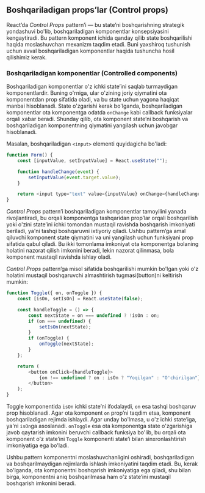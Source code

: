## Boshqariladigan props’lar (Control props)

React’da *Control Props* pattern’i — bu state’ni boshqarishning strategik yondashuvi bo'lib, boshqariladigan komponentlar konsepsiyasini kengaytiradi. Bu pattern komponent ichida qanday qilib state boshqarilishi haqida moslashuvchan mexanizm taqdim etadi. Buni yaxshiroq tushunish uchun avval boshqariladigan komponentlar haqida tushuncha hosil qilishimiz kerak.


### Boshqariladigan komponentlar (Controlled components)
Boshqariladigan komponentlar o'z ichki state’ini saqlab turmaydigan komponentlardir. Buning o'rniga, ular o'zining joriy qiymatini ota komponentdan prop sifatida oladi, va bu state uchun yagona haqiqat manbai hisoblanadi. State o'zgarishi kerak bo'lganda, boshqariladigan komponentlar ota komponentga odatda `onChange` kabi callback funksiyalar orqali xabar beradi. Shunday qilib, ota komponent state’ni boshqarish va boshqariladigan komponentning qiymatini yangilash uchun javobgar hisoblanadi.

Masalan, boshqariladigan `<input>` elementi quyidagicha bo'ladi:
``` js copy
function Form() {
    const [inputValue, setInputValue] = React.useState("");

    function handleChange(event) {
        setInputValue(event.target.value);
    }

    return <input type="text" value={inputValue} onChange={handleChange} />;
}
```

*Control Props* pattern’i boshqariladigan komponentlar tamoyilini yanada rivojlantiradi, bu orqali komponentga tashqaridan prop’lar orqali boshqarilish yoki o'zini state’ini ichki tomondan mustaqil ravishda boshqarish imkoniyati beriladi, ya'ni tashqi boshqaruvni ixtiyoriy qiladi. Ushbu pattern’ga amal qiluvchi komponent state qiymatini va uni yangilash uchun funksiyani prop sifatida qabul qiladi. Bu ikki tomonlama imkoniyat ota komponentga bolaning holatini nazorat qilish imkonini beradi, lekin nazorat qilinmasa, bola komponent mustaqil ravishda ishlay oladi.

*Control Props* pattern’ga misol sifatida boshqarilishi mumkin bo'lgan yoki o'z holatini mustaqil boshqaruvchi almashtirish tugmasi(button)ni keltirish mumkin:
``` js copy
function Toggle({ on, onToggle }) {
    const [isOn, setIsOn] = React.useState(false);

    const handleToggle = () => {
        const nextState = on === undefined ? !isOn : on;
        if (on === undefined) {
            setIsOn(nextState);
        }
        if (onToggle) {
            onToggle(nextState);
        }
    };

    return (
        <button onClick={handleToggle}>
            {on !== undefined ? on : isOn ? "Yoqilgan" : "O'chirilgan"}
        </button>
    );
}
```

Toggle komponentida `isOn` ichki state’ni ifodalaydi, `on` esa tashqi boshqaruv prop hisoblanadi. Agar ota komponent `on` prop’ni taqdim etsa, komponent boshqariladigan rejimda ishlaydi. Agar unday bo'lmasa, u o'z ichki state’iga, ya'ni `isOn`ga asoslanadi. `onToggle` esa ota komponentga state o'zgarishiga javob qaytarish imkonini beruvchi callback funksiya bo'lib, bu orqali ota komponent o'z state’ini `Toggle` komponenti state’i bilan sinxronlashtirish imkoniyatiga ega bo'ladi.

Ushbu pattern komponentni moslashuvchanligini oshiradi, boshqariladigan va boshqarilmaydigan rejimlarda ishlash imkoniyatini taqdim etadi. Bu, kerak bo'lganda, ota komponentni boshqarish imkoniyatiga ega qiladi, shu bilan birga, komponentni aniq boshqarilmasa ham o'z state’ini mustaqil boshqarish imkonini beradi.
